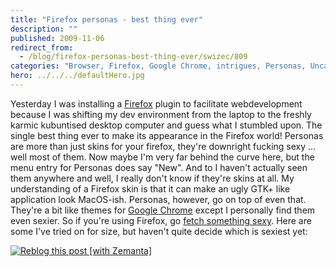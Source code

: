 ```yaml
---
title: "Firefox personas - best thing ever"
description: ""
published: 2009-11-06
redirect_from:
  - /blog/firefox-personas-best-thing-ever/swizec/809
categories: "Browser, Firefox, Google Chrome, intrigues, Personas, Uncategorized"
hero: ../../../defaultHero.jpg
---
```


Yesterday I was installing a [Firefox](http://www.mozilla.com/en-US/firefox/ "Firefox") plugin to facilitate webdevelopment because I was shifting my dev environment from the laptop to the freshly karmic kubuntised desktop computer and guess what I stumbled upon. The single best thing ever to make its appearance in the Firefox world! Personas are more than just skins for your firefox, they're downright fucking sexy ... well most of them. Now maybe I'm very far behind the curve here, but the menu entry for Personas does say "New". And to I haven't actually seen them anywhere and well, I really don't know if they're skins at all. My understanding of a Firefox skin is that it can make an ugly GTK+ like application look MacOS-ish. Personas, however, go on top of even that. They're a bit like themes for [Google Chrome](http://www.google.com/chrome "Google Chrome") except I personally find them even sexier. So if you're using Firefox, go [fetch something sexy](https://addons.mozilla.org/en-US/firefox/personas/). Here are some I've tried on for size, but haven't quite decide which is sexiest yet:

[![Reblog this post [with Zemanta]](http://img.zemanta.com/reblog_e.png?x-id=8ae49c52-9517-4774-a815-ecb0262402b4)](http://reblog.zemanta.com/zemified/8ae49c52-9517-4774-a815-ecb0262402b4/ "Reblog this post [with Zemanta]")
